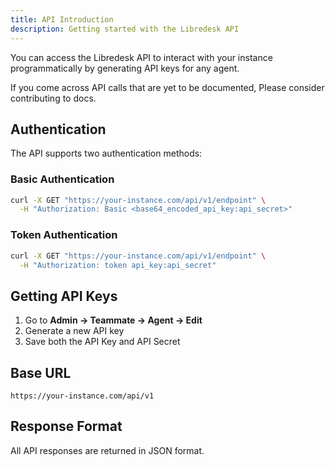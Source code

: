 ```yaml
---
title: API Introduction
description: Getting started with the Libredesk API
---
```


You can access the Libredesk API to interact with your instance programmatically by generating API keys for any agent.


<Note>
If you come across API calls that are yet to be documented, Please consider contributing to docs.
</Note>

## Authentication

The API supports two authentication methods:

### Basic Authentication
```bash
curl -X GET "https://your-instance.com/api/v1/endpoint" \
  -H "Authorization: Basic <base64_encoded_api_key:api_secret>"
```

### Token Authentication
```bash
curl -X GET "https://your-instance.com/api/v1/endpoint" \
  -H "Authorization: token api_key:api_secret"
```

## Getting API Keys

1. Go to **Admin → Teammate → Agent → Edit**
2. Generate a new API key
3. Save both the API Key and API Secret

## Base URL

```
https://your-instance.com/api/v1
```

## Response Format

All API responses are returned in JSON format.